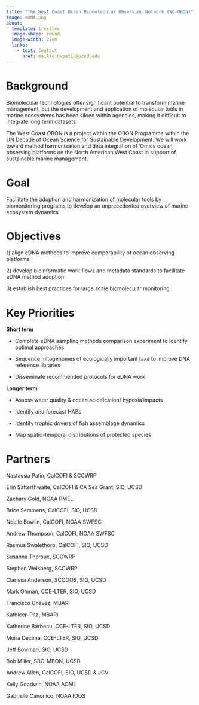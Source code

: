 ```yaml
---
title: "The West Coast Ocean Biomolecular Observing Network (WC-OBON)"
image: eDNA.png
about: 
  template: trestles
  image-shape: round
  image-width: 22em
  links:
    - text: Contact
      href: mailto:nvpatin@ucsd.edu
---
```


# Background

Biomolecular technologies offer significant potential to transform marine management, but the development and application of molecular tools in marine ecosystems has been siloed within agencies, making it difficult to integrate long term datasets.

The West Coast OBON is a project within the OBON Programme within the [UN Decade of Ocean Science for Sustainable Development](https://urldefense.com/v3/__https://ioc.unesco.org/news/ocean-decade-launches-new-call-decade-actions-no-032022__;!!Mih3wA!HnBG9gzE_VQVs-UhXz9iJY5GbokqMglHMsoQCIypEGcinOWl395jSpAXGU4F1Y0FB0FvrPefU6QC6vtm_0j0-CkaAL4m$). We will work toward method harmonization and data integration of 'Omics ocean observing platforms on the North American West Coast in support of sustainable marine management.

# Goal

Facilitate the adoption and harmonization of molecular tools by biomonitoring programs to develop an unprecedented overview of marine ecosystem dynamics

# Objectives

1\) align eDNA methods to improve comparability of ocean observing platforms

2\) develop bioinformatic work flows and metadata standards to facilitate eDNA method adoption

3\) establish best practices for large scale biomolecular monitoring

# Key Priorities

**Short term**

-   Complete eDNA sampling methods comparison experiment to identify optimal approaches

-   Sequence mitogenomes of ecologically important taxa to improve DNA reference libraries

-   Disseminate recommended protocols for eDNA work

**Longer term**

-   Assess water quality & ocean acidification/ hypoxia impacts

-   Identify and forecast HABs

-   Identify trophic drivers of fish assemblage dynamics

-   Map spatio-temporal distributions of protected species

# Partners

Nastassia Patin, CalCOFI & SCCWRP

Erin Satterthwaite, CalCOFI & CA Sea Grant, SIO, UCSD

Zachary Gold, NOAA PMEL

Brice Semmens, CalCOFI, SIO, UCSD

Noelle Bowlin, CalCOFI, NOAA SWFSC

Andrew Thompson, CalCOFI, NOAA SWFSC

Rasmus Swalethorp, CalCOFI, SIO, UCSD

Susanna Theroux, SCCWRP

Stephen Weisberg, SCCWRP

Clarissa Anderson, SCCOOS, SIO, UCSD

Mark Ohman, CCE-LTER, SIO, UCSD

Francisco Chavez, MBARI

Kathleen Pitz, MBARI

Katherine Barbeau, CCE-LTER, SIO, UCSD

Moira Decima, CCE-LTER, SIO, UCSD

Jeff Bowman, SIO, UCSD

Bob Miller, SBC-MBON, UCSB

Andrew Allen, CalCOFI, SIO, UCSD & JCVI

Kelly Goodwin, NOAA AOML

Gabrielle Canonico, NOAA IOOS

# 
